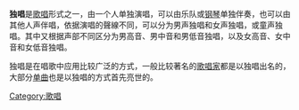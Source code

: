 {{Unreferenced|time=2019-02-06T05:47:53+00:00}}
'''独唱'''是[[歌唱|歌唱]]形式之一，由一个人单独演唱，可以由乐队或[[钢琴|钢琴]]单独伴奏，也可以由其他人声伴唱，依据演唱的聲線不同，可以分为男声独唱和女声独唱，或童声独唱。其中又根据声部不同区分为男高音、男中音和男低音独唱，以及女高音、女中音和女低音独唱。

独唱是在唱歌中应用比较广泛的方式，一般比较著名的[[歌唱家|歌唱家]]都是以独唱出名的，大部分[[单曲|单曲]]也是以独唱的方式首先亮世的。

[[Category:歌唱|Category:歌唱]]

{{music-stub}}